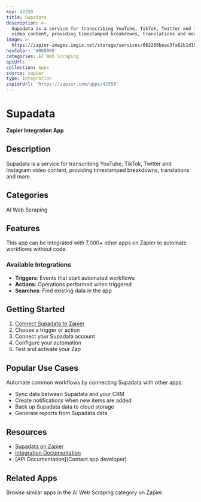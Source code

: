 ```yaml
---
key: 42350
title: Supadata
description: >-
  Supadata is a service for transcribing YouTube, TikTok, Twitter and Instagram
  video content, providing timestamped breakdowns, translations and more.
image: >-
  https://zapier-images.imgix.net/storage/services/662266beae3fa82b1d186a7fc2015701_2.png?auto=format%2Ccompress&ixlib=python-3.0.0&q=50
hexColor: '#000000'
categories: AI Web Scraping
apiUrl: ''
collection: Apps
source: zapier
type: Integration
zapierUrl: 'https://zapier.com/apps/42350'
---
```

# Supadata

**Zapier Integration App**

## Description

Supadata is a service for transcribing YouTube, TikTok, Twitter and Instagram video content, providing timestamped breakdowns, translations and more.

## Categories

AI Web Scraping

## Features

This app can be integrated with 7,000+ other apps on Zapier to automate workflows without code.

### Available Integrations

- **Triggers**: Events that start automated workflows
- **Actions**: Operations performed when triggered
- **Searches**: Find existing data in the app

## Getting Started

1. [Connect Supadata to Zapier](https://zapier.com/apps/42350)
2. Choose a trigger or action
3. Connect your Supadata account
4. Configure your automation
5. Test and activate your Zap

## Popular Use Cases

Automate common workflows by connecting Supadata with other apps:

- Sync data between Supadata and your CRM
- Create notifications when new items are added
- Back up Supadata data to cloud storage
- Generate reports from Supadata data

## Resources

- [Supadata on Zapier](https://zapier.com/apps/42350)
- [Integration Documentation](https://zapier.com/apps/42350/integrations)
- [API Documentation](Contact app developer)

## Related Apps

Browse similar apps in the AI Web Scraping category on Zapier.
